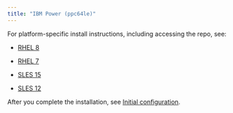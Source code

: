 ```yaml
---
title: "IBM Power (ppc64le)"
---
```


<div id="installing_efm" class="registered_link"></div>

<div id="linux_installation" class="registered_link"></div>

For platform-specific install instructions, including accessing the repo, see:

  - [RHEL 8](09_efm4_rhel8_ppcle)

  - [RHEL 7](10_efm4_rhel7_ppcle)
  - [SLES 15](11_efm4_sles15_ppcle)
  - [SLES 12](12_efm4_sles12_ppcle)

After you complete the installation, see [Initial configuration](13_initial_config).